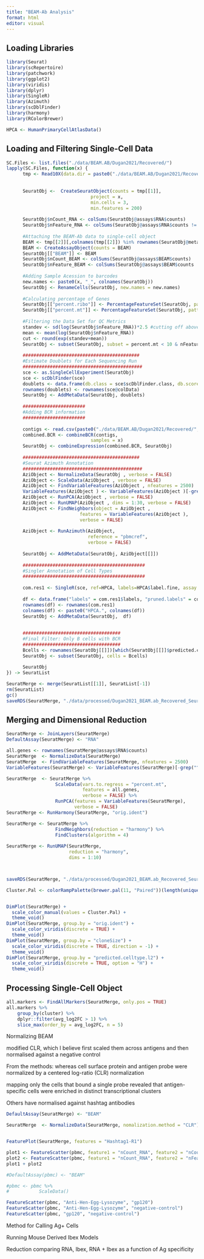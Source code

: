 ```yaml
---
title: "BEAM-Ab Analysis"
format: html
editor: visual
---
```


## Loading Libraries

```r
library(Seurat)
library(scRepertoire)
library(patchwork)
library(ggplot2)
library(viridis)
library(dplyr)
library(SingleR)
library(Azimuth)
library(scDblFinder)
library(harmony)
library(RColorBrewer)

HPCA <- HumanPrimaryCellAtlasData()
```

## Loading and Filtering Single-Cell Data

```r
SC.Files <- list.files("./data/BEAM.AB/Dugan2021/Recovered/")
lapply(SC.Files, function(x) {
      tmp <- Read10X(data.dir = paste0("./data/BEAM.AB/Dugan2021/Recovered/", x))
      
      
      SeuratObj <-  CreateSeuratObject(counts = tmp[[1]], 
                               project = x, 
                               min.cells = 3, 
                               min.features = 200)
      
      SeuratObj$nCount_RNA <- colSums(SeuratObj@assays$RNA$counts)
      SeuratObj$nFeature_RNA <- colSums(SeuratObj@assays$RNA$counts != 0)
      
      #Attaching the BEAM-Ab data to single-cell object
      BEAM <- tmp[[2]][,colnames(tmp[[2]]) %in% rownames(SeuratObj@meta.data)]
      BEAM <- CreateAssayObject(counts = BEAM)
      SeuratObj[["BEAM"]] <- BEAM
      SeuratObj$nCount_BEAM <- colSums(SeuratObj@assays$BEAM$counts)
      SeuratObj$nFeature_BEAM <- colSums(SeuratObj@assays$BEAM$counts != 0)
      
      #Adding Sample Acession to barcodes
      new.names <- paste0(x, "_", colnames(SeuratObj))
      SeuratObj <- RenameCells(SeuratObj, new.names = new.names)
      
      #Calculating percentage of Genes
      SeuratObj[["percent.ribo"]] <- PercentageFeatureSet(SeuratObj, pattern = "^RPS|RPL-")
      SeuratObj[["percent.mt"]] <- PercentageFeatureSet(SeuratObj, pattern = "^MT-")
      
      #Filtering the Data Set for QC Metrics
      standev <- sd(log(SeuratObj$nFeature_RNA))*2.5 #cutting off above standard deviation of 2.5
      mean <- mean(log(SeuratObj$nFeature_RNA))
      cut <- round(exp(standev+mean))
      SeuratObj <- subset(SeuratObj, subset = percent.mt < 10 & nFeature_RNA < cut)
    
      ###########################################
      #Estimate Doublets for Each Sequencing Run
      ############################################
      sce <- as.SingleCellExperiment(SeuratObj)
      sce <- scDblFinder(sce)
      doublets <- data.frame(db.class = sce$scDblFinder.class, db.score = sce$scDblFinder.score)
      rownames(doublets) <- rownames(sce@colData)
      SeuratObj <- AddMetaData(SeuratObj, doublets)
  
      #######################
      #Adding BCR information
      #######################
      
      contigs <- read.csv(paste0("./data/BEAM.AB/Dugan2021/Recovered/", x, "/filtered_contig_annotations.csv.gz"))
      combined.BCR <- combineBCR(contigs,
                               samples = x)
      SeuratObj <- combineExpression(combined.BCR, SeuratObj)
    
      ###########################################
      #Seurat Azimuth Annotation
      ############################################
      AziObject <- NormalizeData(SeuratObj , verbose = FALSE)
      AziObject <- ScaleData(AziObject , verbose = FALSE)
      AziObject <- FindVariableFeatures(AziObject , nfeatures = 2500)
      VariableFeatures(AziObject ) <- VariableFeatures(AziObject )[-grep("^IG[HLK][VDJCGAMD]", VariableFeatures(AziObject ))]
      AziObject <- RunPCA(AziObject , verbose = FALSE)
      AziObject <- RunUMAP(AziObject , dims = 1:30, verbose = FALSE)
      AziObject <- FindNeighbors(object = AziObject , 
                           features = VariableFeatures(AziObject ), 
                           verbose = FALSE)
     
      AziObject <- RunAzimuth(AziObject, 
                              reference = "pbmcref",
                              verbose = FALSE)
     
      SeuratObj <- AddMetaData(SeuratObj, AziObject[[]])
        
      #############################################
      #Singler Annotation of Cell Types
      #############################################
        
      com.res1 <- SingleR(sce, ref=HPCA, labels=HPCA$label.fine, assay.type.test=1)
    
      df <- data.frame("labels" = com.res1$labels, "pruned.labels" = com.res1$pruned.labels)
      rownames(df) <- rownames(com.res1)
      colnames(df) <- paste0("HPCA.", colnames(df))
      SeuratObj <- AddMetaData(SeuratObj,  df)
      
      
      ####################################
      #Final Filter: Only B cells with BCR
      ####################################
      Bcells <- rownames(SeuratObj[[]])[which(SeuratObj[[]]$predicted.celltype.l1 == "B" & !is.na(SeuratObj$CTaa))]
      SeuratObj <- subset(SeuratObj, cells = Bcells)
      
      SeuratObj
}) -> SeuratList

SeuratMerge <- merge(SeuratList[[1]], SeuratList[-1])
rm(SeuratList)
gc()
saveRDS(SeuratMerge, "./data/processed/Dugan2021_BEAM.ab_Recovered_Seurat.rds")
```

## Merging and Dimensional Reduction

```r

SeuratMerge <- JoinLayers(SeuratMerge)
DefaultAssay(SeuratMerge) <- "RNA"

all.genes <- rownames(SeuratMerge@assays$RNA$counts)
SeuratMerge  <- NormalizeData(SeuratMerge)
SeuratMerge  <- FindVariableFeatures(SeuratMerge, nfeatures = 2500)
VariableFeatures(SeuratMerge) <- VariableFeatures(SeuratMerge)[-grep("^IG[HLK][VDJCAGM]", VariableFeatures(SeuratMerge))]

SeuratMerge  <- SeuratMerge %>%
                  ScaleData(vars.to.regress = "percent.mt", 
                            features = all.genes, 
                            verbose = FALSE) %>%
                  RunPCA(features = VariableFeatures(SeuratMerge), 
                         verbose = FALSE)
SeuratMerge <- RunHarmony(SeuratMerge, "orig.ident")

SeuratMerge <- SeuratMerge %>%
                  FindNeighbors(reduction = "harmony") %>%
                  FindClusters(algorithm = 4) 
        
SeuratMerge <- RunUMAP(SeuratMerge, 
                       reduction = "harmony", 
                       dims = 1:10)



saveRDS(SeuratMerge, "./data/processed/Dugan2021_BEAM.ab_Recovered_Seurat.rds")
```

```r
Cluster.Pal <- colorRampPalette(brewer.pal(11, "Paired"))(length(unique(SeuratMerge$seurat_clusters)))


DimPlot(SeuratMerge) +
  scale_color_manual(values = Cluster.Pal) + 
  theme_void()
DimPlot(SeuratMerge, group.by = "orig.ident") + 
  scale_color_viridis(discrete = TRUE) + 
  theme_void()
DimPlot(SeuratMerge, group.by = "cloneSize") + 
  scale_color_viridis(discrete = TRUE, direction = -1) + 
  theme_void()
DimPlot(SeuratMerge, group.by = "predicted.celltype.l2") + 
  scale_color_viridis(discrete = TRUE, option = "H") + 
  theme_void()
```

## Processing Single-Cell Object

```r
all.markers <- FindAllMarkers(SeuratMerge, only.pos = TRUE)
all.markers %>%
    group_by(cluster) %>%
    dplyr::filter(avg_log2FC > 1) %>%
    slice_max(order_by = avg_log2FC, n = 5)
```

Normalizing BEAM

modified CLR, which I believe first scaled them across antigens and then normalised against a negative control

From the methods: whereas cell surface protein and antigen probe were normalized by a centered log-ratio (CLR) normalization

mapping only the cells that bound a single probe revealed that
antigen-specific cells were enriched in distinct transcriptional
clusters

Others have normalised against hashtag antibodies

```r
DefaultAssay(SeuratMerge) <- "BEAM"

SeuratMerge  <- NormalizeData(SeuratMerge, nomalization.method = "CLR")


FeaturePlot(SeuratMerge, features = "Hashtag1-R1")

plot1 <- FeatureScatter(pbmc, feature1 = "nCount_RNA", feature2 = "nCount_BEAM")
plot2 <- FeatureScatter(pbmc, feature1 = "nCount_RNA", feature2 = "nFeature_RNA")
plot1 + plot2

#DefaultAssay(pbmc) <- "BEAM"

#pbmc <- pbmc %>%
#           ScaleData()

FeatureScatter(pbmc, "Anti-Hen-Egg-Lysozyme", "gp120")
FeatureScatter(pbmc, "Anti-Hen-Egg-Lysozyme", "negative-control")
FeatureScatter(pbmc, "gp120", "negative-control")
```

Method for Calling Ag+ Cells

Running Mouse Derived Ibex Models

Reduction comparing RNA, Ibex, RNA + Ibex as a function of Ag specificity

